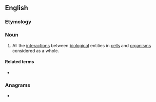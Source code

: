 ==English==

===Etymology===
{{suffix|interact|ome|lang=en}}

===Noun===
{{wikipedia}}
{{en-noun}}

# {{lb|en|biology}} All the [[interaction]]s between [[biological]] entities in [[cell]]s and [[organism]]s considered as a whole.

====Related terms====
* {{l|en|interactomics}}

===Anagrams===
* {{anagrams|en|actinometer}}
